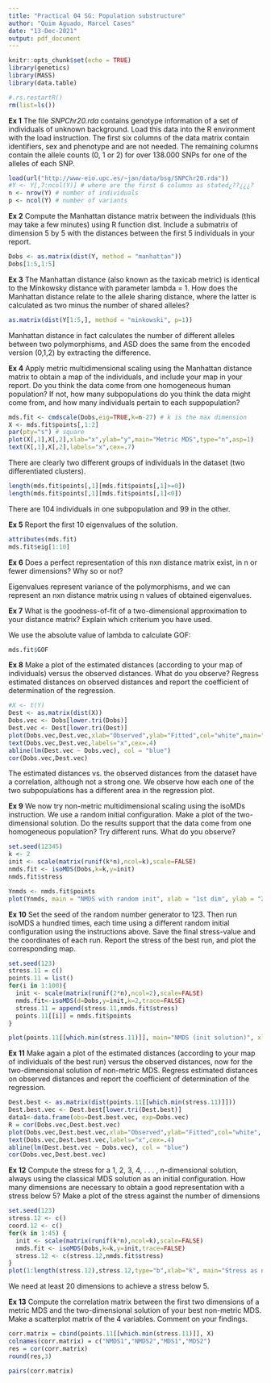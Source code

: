```yaml
---
title: "Practical 04 SG: Population substructure"
author: "Quim Aguado, Marcel Cases"
date: "13-Dec-2021"
output: pdf_document
---
```


```r
knitr::opts_chunk$set(echo = TRUE)
library(genetics)
library(MASS)
library(data.table)
```

```r
#.rs.restartR()
rm(list=ls())
```


**Ex 1** The file *SNPChr20.rda* contains genotype information of a set of individuals of unknown background. Load this data into the R environment with the load instruction. The first six columns of the data matrix contain identifiers, sex and phenotype and are not needed. The remaining columns contain the allele counts (0, 1 or 2) for over 138.000 SNPs for one of the alleles of each SNP.

```r
load(url("http://www-eio.upc.es/~jan/data/bsg/SNPChr20.rda"))
#Y <- Y[,7:ncol(Y)] # where are the first 6 columns as stated¿??¿¿¿?
n <- nrow(Y) # number of individuals
p <- ncol(Y) # number of variants
```

**Ex 2** Compute the Manhattan distance matrix between the individuals (this may take a few minutes) using R function dist. Include a submatrix of dimension 5 by 5 with the distances between the first 5 individuals in your report.

```r
Dobs <- as.matrix(dist(Y, method = "manhattan"))
Dobs[1:5,1:5]
```

**Ex 3** The Manhattan distance (also known as the taxicab metric) is identical to the Minkowsky distance with parameter lambda = 1. How does the Manhattan distance relate to the allele sharing distance, where the latter is calculated as two minus the number of shared alleles?

```r
as.matrix(dist(Y[1:5,], method = "minkowski", p=1))
```

Manhattan distance in fact calculates the number of different alleles between two polymorphisms, and ASD does the same from the encoded version (0,1,2) by extracting the difference.

**Ex 4** Apply metric multidimensional scaling using the Manhattan distance matrix to obtain a map of the individuals, and include your map in your report. Do you think the data come from one homogeneous human population? If not, how many subpopulations do you think the data might come from, and how many individuals pertain to each suppopulation?

```r

mds.fit <- cmdscale(Dobs,eig=TRUE,k=n-27) # k is the max dimension
X <- mds.fit$points[,1:2]
par(pty="s") # square
plot(X[,1],X[,2],xlab="x",ylab="y",main="Metric MDS",type="n",asp=1)
text(X[,1],X[,2],labels="x",cex=.7)
```

There are clearly two different groups of individuals in the dataset (two differentiated clusters).

```r
length(mds.fit$points[,1][mds.fit$points[,1]>=0])
length(mds.fit$points[,1][mds.fit$points[,1]<0])
```

There are 104 individuals in one subpopulation and 99 in the other.

**Ex 5** Report the first 10 eigenvalues of the solution.

```r
attributes(mds.fit)
mds.fit$eig[1:10]
```

**Ex 6** Does a perfect representation of this nxn distance matrix exist, in n or fewer dimensions? Why so or not?

Eigenvalues represent variance of the polymorphisms, and we can represent an nxn distance matrix using n values of obtained eigenvalues.

**Ex 7** What is the goodness-of-fit of a two-dimensional approximation to your distance matrix? Explain which criterium you have used.

We use the absolute value of lambda to calculate GOF:

```r
mds.fit$GOF
```

**Ex 8** Make a plot of the estimated distances (according to your map of individuals) versus the observed distances. What do you observe? Regress estimated distances on observed distances and report the coefficient of determination of the regression.

```r
#X <- t(Y)
Dest <- as.matrix(dist(X))
Dobs.vec <- Dobs[lower.tri(Dobs)]
Dest.vec <- Dest[lower.tri(Dest)]
plot(Dobs.vec,Dest.vec,xlab="Observed",ylab="Fitted",col="white",main="Regression Estimated distance vs. Observed distances")
text(Dobs.vec,Dest.vec,labels="x",cex=.4)
abline(lm(Dest.vec ~ Dobs.vec), col = "blue")
cor(Dobs.vec,Dest.vec)
```

The estimated distances vs. the observed distances from the dataset have a correlation, although not a strong one. We observe how each one of the two subpopulations has a different area in the regression plot.

**Ex 9** We now try non-metric multidimensional scaling using the isoMDs instruction. We use a random initial configuration. Make a plot of the two-dimensional solution. Do the results support that the data come from one homogeneous population? Try different runs. What do you observe?

```r
set.seed(12345)
k <- 2
init <- scale(matrix(runif(k*n),ncol=k),scale=FALSE)
nmds.fit <- isoMDS(Dobs,k=k,y=init)
nmds.fit$stress
```

```r
Ynmds <- nmds.fit$points
plot(Ynmds, main = "NMDS with random init", xlab = "1st dim", ylab = "2nd dim")
```

**Ex 10** Set the seed of the random number generator to 123. Then run isoMDS a hundred times, each time using a different random initial configuration using the instructions above. Save the final stress-value and the coordinates of each run. Report the stress of the best run, and plot the corresponding map.

```r
set.seed(123)
stress.11 = c()
points.11 = list()
for(i in 1:100){
  init <- scale(matrix(runif(2*n),ncol=2),scale=FALSE)
  nmds.fit<-isoMDS(d=Dobs,y=init,k=2,trace=FALSE)
  stress.11 = append(stress.11,nmds.fit$stress)
  points.11[[i]] = nmds.fit$points
}

plot(points.11[[which.min(stress.11)]], main="NMDS (init solution)", xlab = "Dim 1", ylab = "Dim 2")
```

**Ex 11** Make again a plot of the estimated distances (according to your map of individuals of the best run) versus the observed distances, now for the two-dimensional solution of non-metric MDS. Regress estimated distances on observed distances and report the coefficient of determination of the regression.

```r
Dest.best <- as.matrix(dist(points.11[[which.min(stress.11)]]))
Dest.best.vec <- Dest.best[lower.tri(Dest.best)]
data1<-data.frame(obs=Dest.best.vec, exp=Dobs.vec)
R = cor(Dobs.vec,Dest.best.vec)
plot(Dobs.vec,Dest.best.vec,xlab="Observed",ylab="Fitted",col="white", main="Regression Best estimated distance vs. Observed distances")
text(Dobs.vec,Dest.best.vec,labels="x",cex=.4)
abline(lm(Dest.best.vec ~ Dobs.vec), col = "blue")
cor(Dobs.vec,Dest.best.vec)
```

**Ex 12** Compute the stress for a 1, 2, 3, 4, . . . , n-dimensional solution, always using the classical MDS solution as an initial configuration. How many dimensions are necessary to obtain a good representation with a stress below 5? Make a plot of the stress against the number of dimensions

```r
set.seed(123)
stress.12 <- c()
coord.12 <- c()
for(k in 1:45) {
  init <- scale(matrix(runif(k*n),ncol=k),scale=FALSE)
  nmds.fit <- isoMDS(Dobs,k=k,y=init,trace=FALSE)
  stress.12 <- c(stress.12,nmds.fit$stress)
}
plot(1:length(stress.12),stress.12,type="b",xlab="k", main="Stress as number of dimensions")
```

We need at least 20 dimensions to achieve a stress below 5.

**Ex 13** Compute the correlation matrix between the first two dimensions of a metric MDS and the two-dimensional solution of your best non-metric MDS. Make a scatterplot matrix of the 4 variables. Comment on your findings.

```r
corr.matrix = cbind(points.11[[which.min(stress.11)]], X)
colnames(corr.matrix) = c("NMDS1","NMDS2","MDS1","MDS2")
res = cor(corr.matrix)
round(res,3)
```

```r
pairs(corr.matrix)
```




